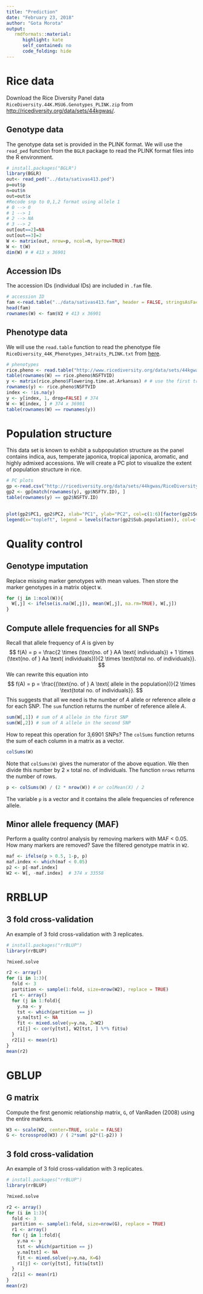 ```yaml
---
title: "Prediction"
date: "February 23, 2018"
author: "Gota Morota"
output:
   rmdformats::material:
      highlight: kate
      self_contained: no
      code_folding: hide
---
```



# Rice data
Download the Rice Diversity Panel data `RiceDiversity.44K.MSU6.Genotypes_PLINK.zip` from [http://ricediversity.org/data/sets/44kgwas/](http://ricediversity.org/data/sets/44kgwas/). 

## Genotype data
The genotype data set is provided in the PLINK format. We will use the `read_ped` function from the `BGLR` package to read the PLINK format files into the R environment. 
```r
# install.packages("BGLR")
library(BGLR)
out<- read_ped("../data/sativas413.ped")
p=out$p
n=out$n
out=out$x
#Recode snp to 0,1,2 format using allele 1
# 0 --> 0
# 1 --> 1
# 2 --> NA
# 3 --> 2
out[out==2]=NA
out[out==3]=2
W <- matrix(out, nrow=p, ncol=n, byrow=TRUE)
W <- t(W) 
dim(W) # # 413 x 36901
```

## Accession IDs 
The accession IDs (individual IDs) are included in `.fam` file. 
```r
# accession ID
fam <-read.table("../data/sativas413.fam", header = FALSE, stringsAsFactors = FALSE)  
head(fam)
rownames(W) <- fam$V2 # 413 x 36901
```

## Phenotype data
We will use the `read.table` function to read the phenotype file `RiceDiversity_44K_Phenotypes_34traits_PLINK.txt` from [here](http://www.ricediversity.org/data/sets/44kgwas/RiceDiversity_44K_Phenotypes_34traits_PLINK.txt). 
```r
# phenotypes
rice.pheno <- read.table("http://www.ricediversity.org/data/sets/44kgwas/RiceDiversity_44K_Phenotypes_34traits_PLINK.txt", header=TRUE, stringsAsFactors = FALSE, sep = "\t")
table(rownames(W) == rice.pheno$NSFTVID)
y <- matrix(rice.pheno$Flowering.time.at.Arkansas) # # use the first trait 
rownames(y) <- rice.pheno$NSFTVID
index <- !is.na(y)
y <- y[index, 1, drop=FALSE] # 374
W <- W[index, ] # 374 x 36901
table(rownames(W) == rownames(y))
```


# Population structure
This data set is known to exhibit a subpopulation structure as the panel contains indica, aus, temperate japonica, tropical japonica, aromatic, and highly admixed accessions. We will create a PC plot to visualize the extent of population structure in rice. 
```r
# PC plots
gp <-read.csv("http://ricediversity.org/data/sets/44kgwas/RiceDiversity.44K.germplasm.csv", header = TRUE, skip = 1,  stringsAsFactors = FALSE)   # 431 x 12
gp2 <- gp[match(rownames(y), gp$NSFTV.ID), ]
table(rownames(y) == gp2$NSFTV.ID)

	
plot(gp2$PC1, gp2$PC2, xlab="PC1", ylab="PC2", col=c(1:6)[factor(gp2$Sub.population)])
legend(x="topleft", legend = levels(factor(gp2$Sub.population)), col=c(1:6), pch=1, cex=0.6)
```



# Quality control

## Genotype imputation
Replace missing marker genotypes with mean values. Then store the marker genotypes in a matrix object `W`. 
```r
for (j in 1:ncol(W)){
  W[,j] <- ifelse(is.na(W[,j]), mean(W[,j], na.rm=TRUE), W[,j])
}
```


## Compute allele frequencies for all SNPs
Recall that allele frequency of *A* is given by 
$$ 
f(A) = p = \frac{2 \times (\text{no. of } AA \text{ individuals}) + 1 \times (\text{no. of } Aa \text{ individuals})}{2 \times \text{total no. of individuals}}.
$$
We can rewrite this equation into 
$$ 
f(A) = p = \frac{(\text{no. of } A \text{ allele in the population})}{2 \times \text{total no. of individuals}}.
$$
This suggests that all we need is the number of $A$ allele or reference allele $a$ for each SNP. The `sum` function returns the number of reference allele $A$. 
```r
sum(W[,1]) # sum of A allele in the first SNP
sum(W[,2]) # sum of A allele in the second SNP
```

How to repeat this operation for 3,6901 SNPs? The `colSums` function returns the sum of each column in a matrix as a vector. 
```r
colSums(W) 
```

Note that `colSums(W) ` gives the numerator of the above equation. We then divide this number by $2 \times \text{total no. of individuals}$. The function `nrows` returns the number of rows. 
```r
p <- colSums(W) / (2 * nrow(W)) # or colMean(X) / 2
```
The variable `p` is a vector and it contains the allele frequencies of reference allele. 


## Minor allele frequency (MAF)
Perform a quality control analysis by removing markers with MAF < 0.05. How many markers are removed? Save the filtered genotype matrix in `W2`. 
```r
maf <- ifelse(p > 0.5, 1-p, p)
maf.index <- which(maf < 0.05)
p2 <- p[-maf.index]
W2 <- W[, -maf.index]  # 374 x 33558 
```









# RRBLUP

## 3 fold cross-validation 
An example of 3 fold cross-validation with 3 replicates. 
```r
# install.packages("rrBLUP")
library(rrBLUP)

?mixed.solve

r2 <- array()
for (i in 1:3){
  fold <- 3
  partition <- sample(1:fold, size=nrow(W2), replace = TRUE)
  r1 <- array()
  for (j in 1:fold){
    y.na <- y
    tst <- which(partition == j)
    y.na[tst] <- NA
    fit <- mixed.solve(y=y.na, Z=W2)
    r1[j] <- cor(y[tst], W2[tst, ] %*% fit$u)
  }
  r2[i] <- mean(r1)
}
mean(r2) 
```



# GBLUP

## G matrix
Compute the first genomic relationship matrix, `G`, of VanRaden (2008)  using the entire markers. 
```r
W3 <- scale(W2, center=TRUE, scale = FALSE)
G <- tcrossprod(W3) / ( 2*sum( p2*(1-p2)) )
```

## 3 fold cross-validation 
An example of 3 fold cross-validation with 3 replicates. 
```r
# install.packages("rrBLUP")
library(rrBLUP)

?mixed.solve

r2 <- array()
for (i in 1:3){
  fold <- 3
  partition <- sample(1:fold, size=nrow(G), replace = TRUE)
  r1 <- array()
  for (j in 1:fold){
    y.na <- y
    tst <- which(partition == j)
    y.na[tst] <- NA
    fit <- mixed.solve(y=y.na, K=G)
    r1[j] <- cor(y[tst], fit$u[tst])
  }
  r2[i] <- mean(r1)
}
mean(r2) 
```













